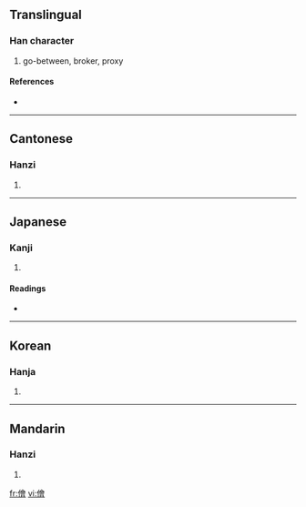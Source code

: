 {{see|侩}}
==Translingual==

===Han character===
{{Han char|rn=9|rad=人|as=13|sn=15|four=2826<sub>6</sub>|canj=人人一日 (OOMA)}}

# go-between, broker, proxy

====References====
* {{Han ref|kx=0119.110|dkj=01189|dj=0252.100|hdz=10226.070|uh=5108|ud=20744|bh=BBFB|bd=48123}}

----

==Cantonese==

===Hanzi===
{{yue-hanzi|jyut=|y=kui2}}

# {{defn|Cantonese}}

----

==Japanese==

===Kanji===
{{ja-kanji|grade=|rs=人13}}

# {{defn|Japanese}}

====Readings====
* {{ja-readings|on=[[かい]] (kai), [[け]] (ke)|kun=[[なかがい]] (nakagai)}}

----

==Korean==

===Hanja===
{{ko-hanja|hangeul=괴|rv=goe|mr=koe}}

# {{defn|Korean}}

----

==Mandarin==

===Hanzi===
{{cmn-hanzi|sim=侩|pin=[[kuài]] ([[kuai4]])|wg=k'uai<sup>4</sup>}}

# {{defn|Mandarin}}

[[fr:儈]]
[[vi:儈]]